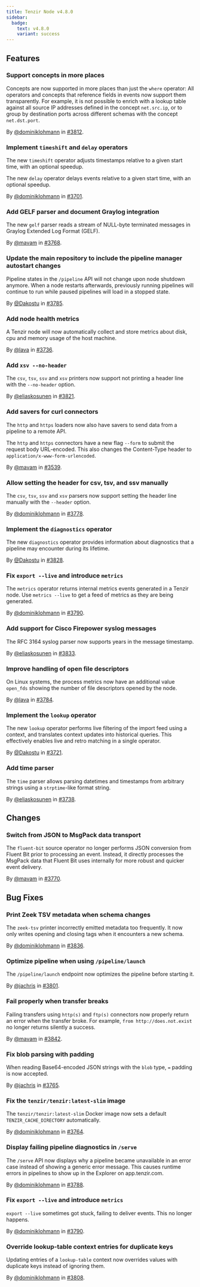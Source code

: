 ```yaml
---
title: Tenzir Node v4.8.0
sidebar:
  badge:
    text: v4.8.0
    variant: success
---
```


## Features

### Support concepts in more places

Concepts are now supported in more places than just the `where` operator: All
operators and concepts that reference fields in events now support them
transparently. For example, it is not possible to enrich with a lookup table
against all source IP addresses defined in the concept `net.src.ip`, or to group
by destination ports across different schemas with the concept `net.dst.port`.

By [@dominiklohmann](https://github.com/dominiklohmann) in [#3812](https://github.com/tenzir/tenzir/pull/3812).

### Implement `timeshift` and `delay` operators

The new `timeshift` operator adjusts timestamps relative to a given start time,
with an optional speedup.

The new `delay` operator delays events relative to a given start time, with an
optional speedup.

By [@dominiklohmann](https://github.com/dominiklohmann) in [#3701](https://github.com/tenzir/tenzir/pull/3701).

### Add GELF parser and document Graylog integration

The new `gelf` parser reads a stream of NULL-byte terminated messages in Graylog
Extended Log Format (GELF).

By [@mavam](https://github.com/mavam) in [#3768](https://github.com/tenzir/tenzir/pull/3768).

### Update the main repository to include the pipeline manager autostart changes

Pipeline states in the `/pipeline` API will not change upon node shutdown
anymore. When a node restarts afterwards, previously running pipelines will
continue to run while paused pipelines will load in a stopped state.

By [@Dakostu](https://github.com/Dakostu) in [#3785](https://github.com/tenzir/tenzir/pull/3785).

### Add node health metrics

A Tenzir node will now automatically collect and store metrics
about disk, cpu and memory usage of the host machine.

By [@lava](https://github.com/lava) in [#3736](https://github.com/tenzir/tenzir/pull/3736).

### Add `xsv --no-header`

The  `csv`, `tsv`, `ssv` and `xsv` printers now support not printing a header
line with the `--no-header` option.

By [@eliaskosunen](https://github.com/eliaskosunen) in [#3821](https://github.com/tenzir/tenzir/pull/3821).

### Add savers for curl connectors

The `http` and `https` loaders now also have savers to send data from a pipeline
to a remote API.

The `http` and `https` connectors have a new flag `--form` to submit the request
body URL-encoded. This also changes the Content-Type header to
`application/x-www-form-urlencoded`.

By [@mavam](https://github.com/mavam) in [#3539](https://github.com/tenzir/tenzir/pull/3539).

### Allow setting the header for csv, tsv, and ssv manually

The  `csv`, `tsv`, `ssv` and `xsv` parsers now support setting the header line
manually with the `--header` option.

By [@dominiklohmann](https://github.com/dominiklohmann) in [#3778](https://github.com/tenzir/tenzir/pull/3778).

### Implement the `diagnostics` operator

The new `diagnostics` operator provides information about diagnostics that a
pipeline may encounter during its lifetime.

By [@Dakostu](https://github.com/Dakostu) in [#3828](https://github.com/tenzir/tenzir/pull/3828).

### Fix `export --live` and introduce `metrics`

The `metrics` operator returns internal metrics events generated in a Tenzir
node. Use `metrics --live` to get a feed of metrics as they are being generated.

By [@dominiklohmann](https://github.com/dominiklohmann) in [#3790](https://github.com/tenzir/tenzir/pull/3790).

### Add support for Cisco Firepower syslog messages

The RFC 3164 syslog parser now supports years in the message timestamp.

By [@eliaskosunen](https://github.com/eliaskosunen) in [#3833](https://github.com/tenzir/tenzir/pull/3833).

### Improve handling of open file descriptors

On Linux systems, the process metrics now have an additional
value `open_fds` showing the number of file descriptors
opened by the node.

By [@lava](https://github.com/lava) in [#3784](https://github.com/tenzir/tenzir/pull/3784).

### Implement the `lookup` operator

The new `lookup` operator performs live filtering of the import feed using a
context, and translates context updates into historical queries. This
effectively enables live and retro matching in a single operator.

By [@Dakostu](https://github.com/Dakostu) in [#3721](https://github.com/tenzir/tenzir/pull/3721).

### Add time parser

The `time` parser allows parsing datetimes and timestamps from arbitrary
strings using a `strptime`-like format string.

By [@eliaskosunen](https://github.com/eliaskosunen) in [#3738](https://github.com/tenzir/tenzir/pull/3738).

## Changes

### Switch from JSON to MsgPack data transport

The `fluent-bit` source operator no longer performs JSON conversion from
Fluent Bit prior to processing an event. Instead, it directly processes the
MsgPack data that Fluent Bit uses internally for more robust and quicker event
delivery.

By [@mavam](https://github.com/mavam) in [#3770](https://github.com/tenzir/tenzir/pull/3770).

## Bug Fixes

### Print Zeek TSV metadata when schema changes

The `zeek-tsv` printer incorrectly emitted metadata too frequently. It now only
writes opening and closing tags when it encounters a new schema.

By [@dominiklohmann](https://github.com/dominiklohmann) in [#3836](https://github.com/tenzir/tenzir/pull/3836).

### Optimize pipeline when using `/pipeline/launch`

The `/pipeline/launch` endpoint now optimizes the pipeline before starting it.

By [@jachris](https://github.com/jachris) in [#3801](https://github.com/tenzir/tenzir/pull/3801).

### Fail properly when transfer breaks

Failing transfers using `http(s)` and `ftp(s)` connectors now properly return an
error when the transfer broke. For example, `from http://does.not.exist` no
longer returns silently a success.

By [@mavam](https://github.com/mavam) in [#3842](https://github.com/tenzir/tenzir/pull/3842).

### Fix blob parsing with padding

When reading Base64-encoded JSON strings with the `blob` type, `=` padding is
now accepted.

By [@jachris](https://github.com/jachris) in [#3765](https://github.com/tenzir/tenzir/pull/3765).

### Fix the `tenzir/tenzir:latest-slim` image

The `tenzir/tenzir:latest-slim` Docker image now sets a default
`TENZIR_CACHE_DIRECTORY` automatically.

By [@dominiklohmann](https://github.com/dominiklohmann) in [#3764](https://github.com/tenzir/tenzir/pull/3764).

### Display failing pipeline diagnostics in `/serve`

The `/serve` API now displays why a pipeline became unavailable in an error case
instead of showing a generic error message. This causes runtime errors in
pipelines to show up in the Explorer on app.tenzir.com.

By [@dominiklohmann](https://github.com/dominiklohmann) in [#3788](https://github.com/tenzir/tenzir/pull/3788).

### Fix `export --live` and introduce `metrics`

`export --live` sometimes got stuck, failing to deliver events. This no longer
happens.

By [@dominiklohmann](https://github.com/dominiklohmann) in [#3790](https://github.com/tenzir/tenzir/pull/3790).

### Override lookup-table context entries for duplicate keys

Updating entries of a `lookup-table` context now overrides values with duplicate
keys instead of ignoring them.

By [@dominiklohmann](https://github.com/dominiklohmann) in [#3808](https://github.com/tenzir/tenzir/pull/3808).
